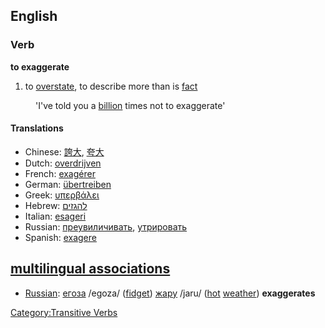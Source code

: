 ==English==
===Verb===
'''to exaggerate'''
#to [[overstate]], to describe more than is [[fact]]
:'I've told you a [[billion]] times not to exaggerate'


====Translations====
*Chinese: [[:zh:誇大|誇大]], [[:zh:夸大|夸大]]
*Dutch: [[overdrijven]]
*French: [[:fr:exagérer|exagérer]]
*German: [[:de:übertreiben|übertreiben]]
*Greek: [[:el:υπερβάλει|υπερβάλει]]
*Hebrew: [[:he:להגזים|להגזים]]
*Italian: [[:it:esageri|esageri]]
*Russian: [[:ru:преувиличивать|преувиличивать]], [[:ru:утрировать|утрировать]]
*Spanish: [[:es:exagere|exagere]]

[[Category:Transitive Verbs]]

==[[multilingual associations]]==
*[[Russian]]: [[:ru:егоза|егоза]] /egoza/ ([[fidget]]) [[:ru:жар|жар]]у /jaru/ ([[hot]] [[weather]])  '''exaggerates'''